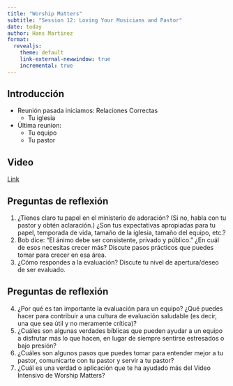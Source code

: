 ```yaml
---
title: "Worship Matters"
subtitle: "Session 12: Loving Your Musicians and Pastor"
date: today
author: Hans Martinez
format:
  revealjs: 
    theme: default
    link-external-newwindow: true
    incremental: true
---
```


## Introducción

- Reunión pasada iniciamos: Relaciones Correctas
  - Tu iglesia  
- Última reunion:
  - Tu equipo
  - Tu pastor

## Video

[Link](https://vimeo.com/224339062)

## Preguntas de reflexión


1. ¿Tienes claro tu papel en el ministerio de adoración? (Si no, habla con tu pastor y obtén aclaración.) ¿Son tus expectativas apropiadas para tu papel, temporada de vida, tamaño de la iglesia, tamaño del equipo, etc.?
2. Bob dice: "El ánimo debe ser consistente, privado y público." ¿En cuál de esos necesitas crecer más? Discute pasos prácticos que puedes tomar para crecer en esa área.
3. ¿Cómo respondes a la evaluación? Discute tu nivel de apertura/deseo de ser evaluado.

## Preguntas de reflexión

4. ¿Por qué es tan importante la evaluación para un equipo? ¿Qué puedes hacer para contribuir a una cultura de evaluación saludable (es decir, una que sea útil y no meramente crítica)?
5. ¿Cuáles son algunas verdades bíblicas que pueden ayudar a un equipo a disfrutar más lo que hacen, en lugar de siempre sentirse estresados o bajo presión?
6. ¿Cuáles son algunos pasos que puedes tomar para entender mejor a tu pastor, comunicarte con tu pastor y servir a tu pastor?
7. ¿Cuál es una verdad o aplicación que te ha ayudado más del Video Intensivo de Worship Matters?